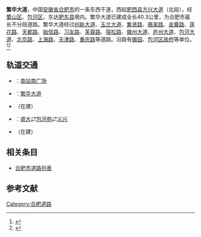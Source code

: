 {{Infobox road2
| name = 繁华大道
| alternate_name = 
| translation = Fanhua Dadao(Ave.)
| image = 繁华大道.jpg
| image_notes = 
| map = 
| length_km = 40.3
| length_round = 
| length_ref = 
| established = 
| direction_a = 东
| terminus_a = {{中国省道名|105|[[合马路|合马路]]}}
| junction = [[龙兴大道|龙兴大道]]<br>[[撮镇路|撮镇路]]<br>[[南淝河路|南淝河路]]<br>[[上海路_(合肥)|上海路]]<br>[[北京路_(合肥)|北京路]]<br>[[包河大道|包河大道]]<br>[[庐州大道|庐州大道]]<br>[[徽州大道|徽州大道]]<br>[[宿松路|宿松路]]<br>[[始信路|始信路]]<br>[[莲花路_(合肥)|莲花路]]<br>[[金寨路|金寨路]]<br>[[翡翠路|翡翠路]]<br>[[集贤路_(合肥市)|集贤路]]<br>[[玉兰大道|玉兰大道]]<br>[[创新大道|创新大道]]
| direction_b = 西
| terminus_b = [[方兴大道|方兴大道]]
}}
'''繁华大道'''，中国[[安徽省|安徽省]][[合肥市|合肥市]]的一条东西干道，西起[[肥西县|肥西县]][[方兴大道|方兴大道]]（北段），经[[蜀山区|蜀山区]]、[[包河区|包河区]]，东达[[肥东县|肥东县]]境内。繁华大道已建成全长40.3公里，为合肥市最长不分段道路。繁华大道经过[[创新大道|创新大道]]、[[玉兰大道|玉兰大道]]、[[集贤路_(合肥市)|集贤路]]、[[翡翠路|翡翠路]]、[[金寨路|金寨路]]、[[莲花路_(合肥)|莲花路]]、[[天都路|天都路]]、[[始信路|始信路]]、[[习友路|习友路]]、[[芙蓉路|芙蓉路]]、[[宿松路|宿松路]]、[[徽州大道|徽州大道]]、[[庐州大道|庐州大道]]、[[包河大道|包河大道]]、[[北京路_(合肥)|北京路]]、[[上海路_(合肥)|上海路]]、[[天津路_(合肥)|天津路]]、[[重庆路_(合肥)|重庆路]]等道路。沿路有[[徽园|徽园]]、[[包河区人民政府|包河区政府]]等单位。<ref>{{Cite web|title=繁华大道西段改造工程迎来开工建设|url=https://baijiahao.baidu.com/s?id=1671717155629417971&wfr=spider&for=pc|access-date=2022-04-12|date=2020-07-09|work=baijiahao.baidu.com|publisher=金台资讯}}</ref><ref>{{Cite web|title=引江济淮繁华大道桥工程1月16日正式开工|url=https://baijiahao.baidu.com/s?id=1688915259994739354&wfr=spider&for=pc|access-date=2022-04-12|date=2021-01-15|work=baijiahao.baidu.com|publisher=潇湘晨报}}</ref>

== 轨道交通 ==

* {{合肥轨道交通线路名|1|1号线}}：[[南站南广场站|南站南广场]]
* {{合肥轨道交通线路名|3|3号线}}：[[繁华大道站|繁华大道]]
* {{合肥轨道交通线路名|4|4号线}}（在建）
* {{合肥轨道交通线路名|5|5号线}}：[[盛大站|盛大]]⇄[[包河苑站|包河苑]]⇄[[义兴站|义兴]]
*{{合肥轨道交通线路名|7|7号线}}（在建）

==相关条目==
*[[合肥市道路列表|合肥市道路列表]]

==参考文献==
{{reflist}}

{{合肥市主要道路}}
{{DEFAULTSORT:F}}
[[Category:合肥道路|Category:合肥道路]]